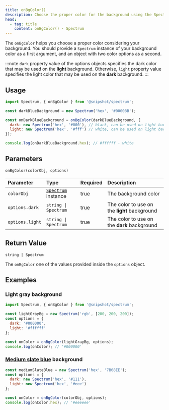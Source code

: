 ```yaml
---
title: onBgColor()
description: Choose the proper color for the background using the Spectrum library
head:
  - tag: title
    content: onBgColor() · Spectrum
---
```



[<Icon name="github" size='1.5rem' color="var(--github-icon-color)" />](https://github.com/Linkerin/spectrum/blob/main/src/methods/onBgColor.ts)

The `onBgColor` helps you choose a proper color considering your background.
You should provide a `Spectrum` instance of your background color as a first argument,
and an object with two color options as a second.

:::note
`dark` property value of the options objects specifies the dark color that may be used
on the <strong>light</strong> background. Otherwise, `light` property value specifies the light color
that may be used on the <strong>dark</strong> background.
:::

## Usage

```js
import Spectrum, { onBgColor } from '@snipshot/spectrum';

const darkBlueBackground = new Spectrum('hex', '#00008B');

const onDarkBlueBackground = onBgColor(darkBlueBackground, {
  dark: new Spectrum('hex', '#000'), // black, can be used on light backgrounds
  light: new Spectrum('hex', '#fff') // white, can be used on light backgrounds
});

console.log(onDarkBlueBackground.hex); // #ffffff - white
```

## Parameters

`onBgColor(colorObj, options)`

| Parameter       | Type                                        | Required | Description                                  |
| :-------------- | :------------------------------------------ | :------- | :------------------------------------------- |
| `colorObj`      | [`Spectrum`](/docs/spectrum-class) instance | true     | The background color                         |
| `options.dark`  | `string \| Spectrum`                        | true     | The color to use on the **light** background |
| `options.light` | `string \| Spectrum`                        | true     | The color to use on the **dark** background  |

## Return Value

`string | Spectrum`

The `onBgColor` one of the values provided inside the `options` object.

## Examples

### Light gray background

```js
import Spectrum, { onBgColor } from '@snipshot/spectrum';

const lightGrayBg = new Spectrum('rgb', [200, 200, 200]);
const options = {
  dark: '#000000',
  light: '#ffffff'
};

const onColor = onBgColor(lightGrayBg, options);
console.log(onColor); // '#000000'
```

### [Medium slate blue](https://www.w3schools.com/colors/color_tryit.asp?color=MediumSlateBlue) background

```js
const mediumSlateBlue = new Spectrum('hex', '7B68EE');
const options = {
  dark: new Spectrum('hex', '#111'),
  light: new Spectrum('hex', '#eee')
};

const onColor = onBgColor(colorObj, options);
console.log(onColor.hex); // '#eeeeee'
```

